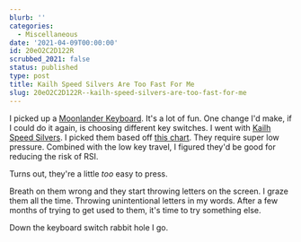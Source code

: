 ```yaml
---
blurb: ''
categories:
  - Miscellaneous
date: '2021-04-09T00:00:00'
id: 20eO2C2D122R
scrubbed_2021: false
status: published
type: post
title: Kailh Speed Silvers Are Too Fast For Me
slug: 20eO2C2D122R--kailh-speed-silvers-are-too-fast-for-me
---
```


I picked up a [Moonlander Keyboard](https://www.zsa.io/moonlander/). It's a lot of fun. One change I'd make, if I could do it again, is choosing different key switches. I went with [Kailh Speed Silvers](https://mechanicalkeyboards.com/switches/index.php?switch=Kailh-Speed-Silver). I picked them based off [this chart](https://airtable.com/shr2beqjUXzTk6GfS/tblYLigKdFcOriJ1k?backgroundColor=orange&viewControls=on). They require super low pressure. Combined with the low key travel, I figured they'd be good for reducing the risk of RSI. 

Turns out, they're a little *too* easy to press. 

Breath on them wrong and they start throwing letters on the screen. I graze them all the time. Throwing unintentional letters in my words. After a few months of trying to get used to them, it's time to try something else. 

Down the keyboard switch rabbit hole I go.
